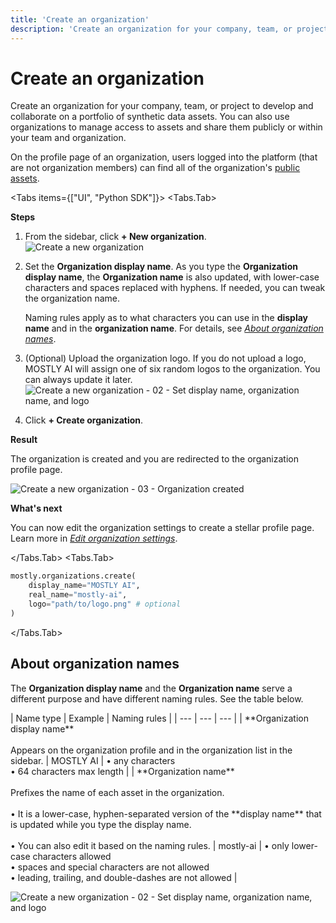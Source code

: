 ```yaml
---
title: 'Create an organization'
description: 'Create an organization for your company, team, or project to develop and collaborate on a portfolio of synthetic data assets. You can also use organizations to manage access to assets and share them publicly or within your team and organization.'
---
```



# Create an organization

Create an organization for your company, team, or project to develop and collaborate on a portfolio of synthetic data assets. You can also use organizations to manage access to assets and share them publicly or within your team and organization.

On the profile page of an organization, users logged into the platform (that are not organization members) can find all of the organization's [public assets](/public-private-assets).

<Tabs items={["UI", "Python SDK"]}>
<Tabs.Tab>

**Steps**

1. From the sidebar, click **+ New organization**.
    <Image 
        src="/docs/docimages/organizations/create-01-sidebar-new-organization.webp"
        alt="Create a new organization"
        width={250}
        height={300}
    />
2. Set the **Organization display name**.
    <CustomCallout>
    As you type the **Organization display name**, the **Organization name** is also updated, with lower-case characters and spaces replaced with hyphens. If needed, you can tweak the organization name.
    
    Naming rules apply as to what characters you can use in the **display name** and in the **organization name**. For details, see [_About organization names_](#about-organization-names).
    </CustomCallout>
3. (Optional) Upload the organization logo.
    If you do not upload a logo, MOSTLY AI will assign one of six random logos to the organization. You can always update it later.
    <Image 
        src="/docs/docimages/organizations/create-02-set-names-logo.webp"
        alt="Create a new organization - 02 - Set display name, organization name, and logo"
        width={400}
        height={300}
    />
4. Click **+ Create organization**.

**Result**

The organization is created and you are redirected to the organization profile page.

<Image 
    src="/docs/docimages/organizations/create-03-result.webp"
    alt="Create a new organization - 03 - Organization created"
    width={700}
    height={300}
/>

**What's next**

You can now edit the organization settings to create a stellar profile page. Learn more in [_Edit organization settings_](/organizations/edit-settings).

</Tabs.Tab>
<Tabs.Tab>

```python copy filename="python"
mostly.organizations.create(
    display_name="MOSTLY AI",
    real_name="mostly-ai",
    logo="path/to/logo.png" # optional
)
```

</Tabs.Tab>
</Tabs>

## About organization names

The **Organization display name** and the **Organization name** serve a different purpose and have different naming rules. See the table below.

<div className="left_align_right_aligned_md_table_column"></div>
| Name type | Example | Naming rules |
| --- | --- | --- |
| **Organization display name**<br /><br />Appears on the organization profile and in the organization list in the sidebar. | MOSTLY&nbsp;AI | • any characters<br />• 64 characters max length |
| **Organization name**<br /><br />Prefixes the name of each asset in the organization.<br /><br />• It is a lower-case, hyphen-separated version of the **display name** that is updated while you type the display name.<br /><br />• You can also edit it based on the naming rules. | <span style={{ display: "inline-block", fontFamily: "monospace", backgroundColor: "#E9E9E9", whiteSpace: "nowrap", padding: "2px 4px", borderRadius: "6px" }}>mostly-ai</span> | • only lower-case characters allowed<br />• spaces and special characters are not allowed<br />• leading, trailing, and double-dashes are not allowed |

<Image 
    src="/docs/docimages/organizations/organizations-names-explained.webp"
    alt="Create a new organization - 02 - Set display name, organization name, and logo"
    width={900}
    height={300}
/>
